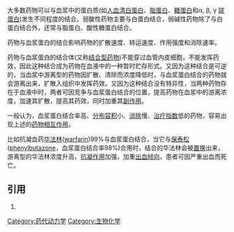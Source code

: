 {{multiple issues|
{{expand|time=2015-09-03T00:28:48+00:00}}
{{expert|time=2015-09-03T00:28:48+00:00}}
{{onesource|time=2015-09-03T00:28:48+00:00}}
}}
大多数药物可以与血浆中的蛋白质(如[[人血清白蛋白|人血清白蛋白]]、[[脂蛋白|脂蛋白]]、[[糖蛋白|糖蛋白]]和α, β, γ [[球蛋白|球蛋白]])发生不同程度的结合。弱酸性药物主要与白蛋白结合，弱碱性药物除了与白蛋白结合外，还常与脂蛋白、酸性糖蛋白结合。

药物与血浆蛋白的结合影响药物的扩散速度、转运速度、作用强度和消除速率。

药物与血浆蛋白的结合体(又称[[结合型药物|结合型药物]])不能穿过血管内皮细胞，不能发挥药效，因此这种结合成为药物在血液中的一种暂时贮存形式。又因为这种结合是可逆的，当血浆中游离型的药物因扩散、清除而浓度降低时，与血浆蛋白结合的药物就会游离出来，扩散入组织中发挥药效。又因为这种结合没有特异性，当两种药物存在于血液中时，两者可因竞争与血浆蛋白结合的位置，提高药物在血浆中的游离浓度，加速其扩散，提高其药效，同时加重其[[副作用|副作用]]。

一般认为，血浆蛋白结合率高、[[分布容积|分布容积]]小、[[消除|消除]]慢、[[治疗指数|治疗指数]]低的药物，容易出现上述的[[药物相互作用|药物相互作用]]。

比如抗凝血药[[华法林|华法林]]([[warfarin|warfarin]])99%与血浆蛋白结合，当它与[[保泰松|保泰松]]([[phenylbutazone|phenylbutazone]]，血浆蛋白结合率98%)合用时，结合的华法林会被[[置换|置换]]出来，游离型的华法林浓度升高，[[抗凝作用|抗凝作用]]加强，加重[[出血倾向|出血倾向]]，患者可因严重出血而死亡。

==引用==
# {{cite book | last = Shargel | first = Leon | title = Applied Biopharmaceutics & Pharmacokinetics | publisher = McGraw-Hill, Medical Pub. Division | location = New York | year = 2005 | isbn = 0-07-137550-3 }}

[[Category:药代动力学|Category:药代动力学]]
[[Category:生物化学|Category:生物化学]]